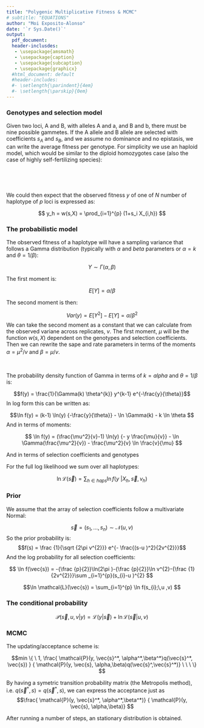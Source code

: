 ```yaml
---
title: "Polygenic Multiplicative Fitness & MCMC"
# subtitle: "EQUATIONS"
author: "Moi Exposito-Alonso"
date: '`r Sys.Date()`'
output:
  pdf_document:
  header-inclusdes:
   - \usepackage{amsmath}
   - \usepackage{caption}
   - \usepackage{subcaption}
   - \usepackage{graphicx}
  #html_document: default
  #header-includes:
  #- \setlength{\parindent}{4em}
  #- \setlength{\parskip}{0em}
---
```


<!-- https://en.wikipedia.org/wiki/Normal_distribution -->

<!-- https://en.wikipedia.org/wiki/Gamma_distribution -->

<!-- https://onlinecourses.science.psu.edu/stat414/node/191 -->

<!-- https://www.statlect.com/fundamentals-of-statistics/normal-distribution-maximum-likelihood -->

<!-- 
COMMENTS

Use BFGS 
Maybe visit GUSFIELD in Davis

A poisson or overdispersion likelihood
-->

<!-- *********************************************************************** -->
### Genotypes and selection model 

Given two loci, A and B, with alleles A and a, and B and b, there must be nine possible gammetes. If the A allele and B allele are selected with coefficients $s_{A}$ and $s_{B}$, and we assume no dominance and no epistasis, we can write the average fitness per genotype. For simplicity we use an haploid model, which would be similar to the diploid homozygotes case (also the case of highly self-fertilizing species):

\
\begin{center}
\begin{tabular}{ c | c  c}
     &       B            &     b       \\
  \hline
  A & $(1+s_A)(1+s_B) $&$ (1+s_{A}) (1-s_{B})  $\\
  a & $(1- s_{A})(1+ s_{B})$&$ (1-s_A)(1-s_B)          $
\end{tabular}
\end{center}
\

<!-- \ -->
<!-- \begin{center} -->
<!-- \begin{tabular}{ c | c  c} -->
<!--      &       B            &     b       \\  -->
<!--   \hline -->
<!--   A & $(1+s_A)(1+s_B) \times \epsilon $&$ (1+s_{A}) (1-s_{B})  $\\   -->
<!--   a & $(1- s_{A})(1+ s_{B})$&$ (1-s_A)(1-s_B) \times \epsilon          $     -->
<!-- \end{tabular} -->
<!-- \end{center} -->
<!-- \ -->

<!-- \ -->
<!-- \begin{center} -->
<!-- \begin{tabular}{ c | c  c} -->
<!--      &       B            &     b       \\  -->
<!--   \hline -->
<!--   A & $[(1+s_A)(1+s_B)]^{\epsilon} $&$ [(1+s_{A}) (1-s_{B})]^e  $\\   -->
<!--   a & $[(1- s_{A})(1+ s_{B})]^e$&$ [(1-s_A)(1-s_B)]^{\epsilon}          $     -->
<!-- \end{tabular} -->
<!-- \end{center} -->
<!-- \ -->


We could then expect that the observed fitness $y$ of one of $N$ number of haplotype of $p$ loci is expressed as:

<!-- \odot -->

$$ y_h = w(s,X) = \prod_{i=1}^{p} (1+s_i X_{i,h})  $$

<!-- *********************************************************************** -->
### The probabilistic model 

The observed fitness of a haplotype will have a sampling variance that follows a Gamma distribution (typically with $\alpha$ and $beta$ parameters or $\alpha = k$ and $\theta = 1/\beta$):

$$ Y  \sim \Gamma ( \alpha , \beta )  $$


The first moment is:

$$ E[Y] = \alpha / \beta $$

The second moment is then:

$$ Var(y) = E[Y^2]-E[Y] =  \alpha / \beta^2 $$
We can take the second moment as a constant that we can calculate from the observed variane across replicates, $v$. The first moment, $\mu$ will be the function $w(s,X)$ dependent on the genotypes and selection coefficients. Then we can rewrite the sape and rate parameters in terms of the moments $\alpha = \mu^2 /v$ and $\beta = \mu/v$.

\

The probability density function of Gamma in terms of $k=alpha$ and $\theta=1/ \beta$ is:

$$f(y) = \frac{1}{\Gamma(k) \theta^{k}} y^{k-1} e^{-\frac{y}{\theta}}$$
In log form this can be written as:


$$\ln f(y) = (k-1) \ln(y) {-\frac{y}{\theta}} - \ln \Gamma(k) - k \ln \theta  $$
And in terms of moments:

$$ \ln f(y) = (\frac{\mu^2}{v}-1) \ln(y) {- y \frac{\mu}{v}} - \ln \Gamma(\frac{\mu^2}{v}) - \frac{\mu^2}{v} \ln \frac{v}{\mu}  $$

And in terms of selection coefficients and genotypes

\begin{align}
\ln f(y) &= \nonumber \\
  & (\frac{\prod_{i=1}^{p} (1+s_i  X_{i,h})^2}{v}-1) \ln(y)  \nonumber \\
  & - y \frac{\prod_{i=1}^{p} (1+s_i  X_{i,h})}{v} \nonumber \\
  & - \ln \Gamma(\frac{\prod_{i=1}^{p} (1+s_i  X_{i,h})^2}{v}) \nonumber \\
  & - \frac{\prod_{i=1}^{p} (1+s_i  X_{i,h})^2}{v} \ln \frac{v}{\prod_{i=1}^{p} (1+s_i  X_{i,h})}  
\end{align}



For the full log likelihood we sum over all haplotypes:

$$ \ln \mathcal {L}(\vec{s})  = \sum_{h \in haps} \ln f(y \ | X_h, \vec{s},v_h)$$

### Prior

We assume that the array of selection coefficients follow a multivariate Normal:

<!-- $$\vec{s}  \sim \mathcal{uniform(-5,5)} $$ -->
$$\vec{s} =(s_1, ..., s_n) \sim \mathcal{N}(u,v)$$
So the prior probability is:
$$f(s) = \frac {1}{\sqrt {2\pi v^{2}}} e^{- \frac{(s-u )^2}{2v^{2}}}$$
And the log probability for all selection coefficients:

$$ \ln f(\vec{s}) = -{\frac {p}{2}}\ln(2\pi )-{\frac {p}{2}}\ln v^{2}-{\frac {1}{2v^{2}}}\sum _{i=1}^{p}(s_{i}-u )^{2} $$

$$\ln \mathcal{L}(\vec{s}) = \sum_{i=1}^{p} \ln f(s_{i};\,u ,v) $$

### The conditional probability


$$\mathcal{P}(\vec{s},u,v | y) = \mathcal{L}(y |\vec{s}) + \ln \mathcal{L}(\vec{s}|u,v) $$

### MCMC

The updating/acceptance scheme is:

$$min \{ \ 1, \frac{  \mathcal{P}(y, \vec{s}^*, \alpha^*,\beta^*)q(\vec{s}^*, \vec{s}) } {       \mathcal{P}(y, \vec{s}, \alpha,\beta)q(\vec{s}^,\vec{s}^*)} \ \   \ \} $$

By having a symetric transition probability matrix (the Metropolis method), i.e. $q(\vec{s}^*, s) = q(\vec{s}^*, s)$, we can express the acceptance just as $$\frac{  \mathcal{P}(y, \vec{s}^*, \alpha^*,\beta^*)} {  \mathcal{P}(y, \vec{s}, \alpha,\beta)} $$


After running a number of steps, an stationary distribution is obtained.



<!-- //////////////////////////////////////////////////////////////////////// -->
<!-- //////////////////////////////////////////////////////////////////////// -->

<!-- $$ - \ln \ell(\vec{s}, e) = - \ln f(y_h \ ; \sigma )$$ -->

<!-- If we wanted to apply this to dense data, we can use some regulaization. $L_1= \lambda ||w||_1$, $L_2=\lambda ||w||_2^2$ norms, or a combination, $L_{12} = \lambda( m ||w||_1 + (1-m) ||w||_{2}^{2}), m \in [0,1]$ typically used from regression approaches could be used. A plane $L_0$ norm equal to the total number of non-zero coefficients could be adapted to the percentage of non-zero values thus $L_0 \in [0,1]$, which in log would be of the same scale as the likelihood function.  -->

<!-- $$ - \ln \ell(\vec{s}, e)  \ \ +  \ln (L_{0})$$ -->


<!-- And the negative log likelihood: -->

<!-- $$ \ell (k,\theta )=(k-1)\sum _{i=1}^{N}\ln {(x_{i})}-\sum _{i=1}^{N}{\frac {x_{i}}{\theta }}-Nk\ln(\theta )-N\ln(\Gamma (k)) $$ -->
<!-- Which in terms of $\sigma$ can be writen as: -->

<!-- $$ \ell (\sigma)=(\sigma-1)\sum _{i=1}^{N}\ln {(x_{i})}-\sum _{i=1}^{N}{x_{i}\sigma}-N \sigma \ln(\sigma^{-1} )-N\ln(\Gamma (\sigma)) $$ -->

<!-- And because $\sigma$ is a function of the genotypes, selection coefficients, and epistatic term, we can substite it and generate the full likelihood: -->


<!-- \begin{align} -->
<!--    \ell (s,e) &=\prod_{h \in haps.}^{N} \Bigg[ -->
<!--               & (\frac{1}{ \prod_{i=1}^{p} (1+s_i X_{h,i}) ^{2e}- 1}-1) \sum_{i=1}^{N}\ln {(y_{i})}- \\ -->
<!--               & \sum_{i=1}^{N}{\frac{y_{i}}{ \prod_{i=1}^{p} (1+s_i X_{h,i}) ^{2e}- 1}} - \\ -->
<!--               & \frac{N}{ \prod_{i=1}^{p} (1+s_i X_{h,i}) ^{2e}- 1} \ln(\prod_{i=1}^{p} (1+s_i X_{h,i}) ^{2e}- 1)- \\ -->
<!--               & N\ln(\Gamma (\frac{1}{ \prod_{i=1}^{p} (1+s_i X_{h,i}) ^{2e}- 1}))  \Bigg] -->
<!-- \end{align} -->


<!-- ### Extension where $e$ is a random variable (needs to be worked out) -->

<!-- An important extension of this method would be to instead of estimating a common epistatic term for the whole genome, we infer its ditribution. -->

<!-- To do that we integrate the likelihood over the distribution of e given some parameters $\theta_e$ of such distribution with known probability denstiy function. -->


<!-- $$ \ln \ell(\vec{s},\theta_e ) = \int_{-\inf}^{+\inf}  \ln \ell(\vec{s}, e) f(e; \theta_e) de $$ -->

<!-- Or for feasibility, the $e$ distribution can be bined in equal sizes and approximate: -->

<!-- $$ \ln \ell(\vec{s},\theta_e ) \approx \sum_{m \in e \ bins}  \ln \ell(\vec{s}, e) P(e; \theta_e)  $$ -->
<!-- The distribution of $e$ should be optimally a [conjugate](https://en.wikipedia.org/wiki/Conjugate_prior) of the likelihood. -->



<!--
################################################################################
## Showing how well it fits with real data
################################################################################
-->

<!-- In order to show that this distribution is appropriate, here are two relative fitnesses, in Madrid under drought and high water conditions. Only by moving $\sigma$ we obtain almot perfect fit. -->

<!-- ```{r,echo=FALSE,warning=FALSE,error=FALSE,message=FALSE,results='hide',fig.width=4,fig.align='center'} -->
<!-- require(ggplot2) -->
<!-- require(cowplot) -->
<!-- require(latex2exp) -->
<!-- require(dplyr) -->
<!-- require(gws) -->

<!-- # for(sig in c(0.001,seq(0.01,5,length.out = 10) )){ -->
<!-- #   if(sig==0.01){ -->
<!-- #     myplot<-qplot(rgamma(100000,shape=sig,rate = sig),geom='density') -->
<!-- #   }else{ -->
<!-- #     myplot<-myplot+geom_density(data=data.frame(x=rgamma(100000,shape=sig,rate = sig)), aes(x=x)) -->
<!-- #   } -->
<!-- # } -->

<!-- Yi=dry$Fitness_mli %>% relative -->
<!-- Yp=dry$Fitness_mlp %>% relative -->
<!-- Yi=dry$Fitness_mhp %>% relative -->

<!-- set.seed(1) -->
<!-- ggplot(data=data.frame(Yi,Yp)) + -->
<!--   geom_density(data=data.frame(x=rgamma(515,shape=7,rate = 7)), aes(x))+ -->
<!--   geom_density(data=data.frame(x=rgamma(515,shape=0.3,rate = 0.3)), aes(x))+ -->
<!--   geom_density(aes(x=Yp),fill=transparent('firebrick3'),color=transparent('black',0))+ -->
<!--   geom_density(aes(x=Yi),fill=transparent('navy'),color=transparent('black',0))+ -->
<!--   xlab('relative fitness')+ -->
<!--   ggtitle(TeX( 'with $\\sigma = 0.3$ and 6 for $\\Gamma$ distribution')) -->
<!--   # geom_density(data=data.frame(x=rgamma(515,shape=0.5,rate = 0.5)), aes(x))+ -->


<!-- ``` -->

